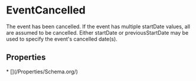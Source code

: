   
# EventCancelled

The event has been cancelled. If the event has multiple startDate values, all are assumed to be cancelled. Either startDate or previousStartDate may be used to specify the event's cancelled date(s).

## Properties

<Grid>
* [](/Properties/Schema.org/)
</Grid>

